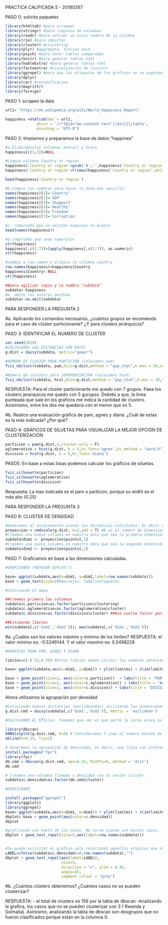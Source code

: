 

PRACTICA CALIFICADA 5  - 20180267                                                               

PASO 0: solicito paquetes
```r
library(htmltab) #para scrapear
library(stringr) #para limpieza de columnas 
library(readr) #para extraer un único numero de la columna
library(rio) #para importar
library(cluster) #clustering
library(plyr) #aggregate, funcion each
library(psych) #para hacer tablas comparadas
library(knitr) #para generar tablas html
library(kableExtra) #para generar tablas html
library(factoextra) #visualización de clusters
library(ggrepel) #para que las etiquetas de los graficos no se superpongan
library(dplyr)
library(car) #recodificacion
library(magrittr)
library(foreign)
```

PASO 1: scrapeo la data

```r
url1= "https://en.wikipedia.org/wiki/World_Happiness_Report" 

happiness =htmltab(doc = url1, 
              which = '//*[@id="mw-content-text"]/div[1]/table',
              encoding = "UTF-8") 
```

PASO 2: limpiamos y preparamos la base de datos "happines"
```r
#a.Eliminamoslas columnas Overall y Score
happiness[c(1,3)]=NULL

#Limpio columna Country or region
happiness$`Country or region`=gsub('Â','',happiness$`Country or region`)
happiness$`Country or region`=trimws(happiness$`Country or region`,whitespace = "[\\h\\v]")

head(happiness$`Country or region`)

#b.Cambio los nombres para hacer la data más sencilla
names(happiness)[1]='Country'
names(happiness)[2]='GDP'
names(happiness)[3]='SSupport'
names(happiness)[4]='Healthy'
names(happiness)[5]='Freedom'
names(happiness)[7]='Corruption'

#c. compruebo qeu no existen espacios en blanco
head(names(happiness))

#d.compruebo que sean numericos
str(happiness)
happiness[,c(2:7)]=lapply(happiness[,c(2:7)], as.numeric)
str(happiness)

#cambio a row.names y elimino la columna country
row.names(happiness)=happiness$Country
happiness$Country= NULL
str(happiness)

##para agilizar copio y la nombro "subdata"
subdata<-happiness
#e. omito los valores perdido
subdata<-na.omit(subdata)
```

PARA RESPONDER LA PREGUNTA 2

#a. Aplicando los comandos necesarios, ¿cuántos grupos se recomienda para el caso de clúster particionante? ¿Y para clústers jerárquicos?

PASO 3: IDENTIFICAR EL NUMERO DE CLUSTER
```r
set.seed(2019)
#CALCULAMOS LAS DISTANCIAS CON DAYSY
g.dist = daisy(subdata, metric="gower")

#NÚMERO DE CLUSTER PARA PARTICIÓN (colocamos pam)
fviz_nbclust(subdata, pam,diss=g.dist,method = "gap_stat",k.max = 10,verbose = F)

#Número de clusters para JERARQUIZACION (colocamos hcut)
fviz_nbclust(subdata, hcut,diss=g.dist,method = "gap_stat",k.max = 10,verbose = F)
```

RESPUESTA: Para el cluster particionante me quedo con 7 grupos. Paea los clusters jerarquicos me quedo con 5 gurupso. Debido a que, la linea punteada que sale en los graficos me indica la cantidad de clusters. Asismismo, entre los dos me quedaria con el menor que es 5.

#b.	Realice una evaluación gráfica de pam, agnes y diana. ¿Cuál de estas es la más indicada? ¿Por qué?

PASO 4: GRÁFICOS DE SILUETAS PARA VISUALIZAR LA MEJOR OPCIÓN DE CLUSTERIZACIÓN
```r
particion = pam(g.dist,5,cluster.only = F) 
aglomerativo = hcut(g.dist, k = 5,hc_func='agnes',hc_method = "ward.D")
divisivo = hcut(g.dist, k = 5,hc_func='diana')
```

PASO5: En base a estas listas podemos calcular los gráficos de siluetas. 

```r
fviz_silhouette(particion)
fviz_silhouette(aglomerativo)
fviz_silhouette(divisivo)
```
Respuesta: La mas indicada es el pam o particion, porque su widht es el más alto (0.25)
 

PARA RESPONDER LA PREGUNTA 3

PASO 6: CLUSTER DE DENSIDAD

```r
#Generamos el escalamiento usanto las distancias calculadas. Es decir el g.dist
proyeccion = cmdscale(g.dist, k=2,add = T) #k es el número de dimensiones solicitadas
#Creamos una nueva columna en nuestra data que sea la primera dimensión
subdata$dim1 <- proyeccion$points[,1]
#Creamos una nueva columna en nuestra data que sea la segunda dimensión
subdata$dim2 <- proyeccion$points[,2]
```

PASO 7: Graficamos en base a las dimensiones calculadas. 

```r
#GRAFICANDO (REPASAR GGPLOT!!)

base= ggplot(subdata,aes(x=dim1, y=dim2,label=row.names(subdata))) 
base + geom_text(size=2)#aes=ejes, labels=etiquetas

#Coloreando el mapa

##Creemos primero las columnas 
subdata$c.particion=as.factor(particion$clustering)
subdata$c.aglomerativo=as.factor(aglomerativo$cluster)
subdata$c.divisivo=as.factor(divisivo$cluster) ###se vuelve factor para poder colorearlos, porque estaban numericas

##Estimando límites
min(subdata[,c('dim1','dim2')]); max(subdata[,c('dim1','dim2')])
```
#a.	¿Cuáles son los valores máximo y mínimo de los límites? 
RESPUESTA: el valor minimo es: -0.5246144. Y el valor maximo es: 0.5498226



```r
#GRAFICAS PARA PAM, AGNES Y DIANA

limites=c(-0.53,0.55) #Estos límites deben incluir los números obtenidos con el comando anterior

base= ggplot(subdata,aes(x=dim1, y=dim2)) + ylim(limites) + xlim(limites) + coord_fixed()

base + geom_point(size=2, aes(color=c.particion))  + labs(title = "PARTICIONANTE") 
base + geom_point(size=2, aes(color=c.aglomerativo)) + labs(title = "AGLOMERATIVO")
base + geom_point(size=2, aes(color=c.divisivo)) + labs(title = "DIVISIVO")
```

Ahora utilizamos la agrupación por densidad

```r
#Calculando nuevas distancias (euclideandas) utilizando las dimensiones creadas anteriormente. 
g.dist.cmd = daisy(subdata[,c('dim1','dim2')], metric = 'euclidean')

#CALCULANDO EL EPSilon. Tenemos que ver en qué parte la curva eleva su ángulo drásticamente. 

library(dbscan)
kNNdistplot(g.dist.cmd, k=6) # Consideramos 5 como el número mínimo de vecinos (puntos)
abline(h=0.15, lty=2)

# Generamos la agrupación de densidada, es decir, una lista con información así como las otras estrategias. 
install.packages("fpc")
library(fpc)
db.cmd = dbscan(g.dist.cmd, eps=0.15, MinPts=6, method = 'dist')
db.cmd 

# Creamos una columna llamada c.densidad con el vector cluster.
subdata$c.densidad=as.factor(db.cmd$cluster)

#GRAFICANDO

install.packages("ggrepel")
library(ggplot2)
library(ggrepel)
base= ggplot(subdata,aes(x=dim1, y=dim2)) + ylim(limites) + xlim(limites) + coord_fixed()
dbplot= base + geom_point(aes(color=c.densidad)) 
dbplot

#graficando con texto de los casos. No sirve cuando son muchos casos. 
dbplot + geom_text_repel(size=5,aes(label=row.names(subdata)))


#Se puede solicitar el gráfico sólo resaltando aquellos atípicos que no están en ningún grupo o cluster creado. 
LABEL=ifelse(subdata$c.densidad==0,row.names(subdata),"")
dbplot + geom_text_repel(aes(label=LABEL),
                         size=5, 
                         direction = "x", ylim = 0.45,
                         angle=45,
                         segment.colour = "grey")
```

#b.	¿Cuántos clústers obtenemos? ¿Cuántos casos no se pueden clusterizar?

RESPUESTA: 
- el total de clusters es 156 por la tabla de dbscan
-Analizando la grafica, los casos que no se pueden clusterizar con 3 ( Rwanda y Solmalia). Asimismo, analizando la tabla de dbscan son dosgrupos que no fueron clasificados porque estan en la columna 0.









